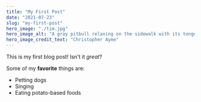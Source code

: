 ```yaml
---
title: "My First Post"
date: "2021-07-23"
slug: "my-first-post"
hero_image: "./tim.jpg"
hero_image_alt: "A gray pitbull relaxing on the sidewalk with its tongue hanging out"
hero_image_credit_text: "Christopher Ayme"
---
```


This is my first blog post! Isn't it _great_?

Some of my **favorite** things are:

- Petting dogs
- Singing
- Eating potato-based foods
